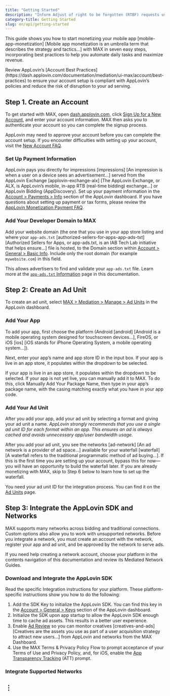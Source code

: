 ```yaml
---
title: "Getting Started"
description: "Inform Adjust of right to be forgotten (RTBF) requests using the GDPR API."
category-title: Getting Started
slug: en/api/getting-started
---
```


This guide shows you how to start <Glossary>monetizing your mobile app [mobile-app-monetization] [Mobile app monetization is an umbrella term that describes the strategy and tactics…]</Glossary> with MAX in seven easy steps, incorporating best practices to help you automate daily tasks and maximize revenue.

<Callout type="important">
Review AppLovin’s [Account Best Practices](https://dash.applovin.com/documentation/mediation/ui-max/account/best-practices) to ensure your account setup is compliant with AppLovin’s policies and reduce the risk of disruption to your ad serving.
</Callout>

## Step 1. Create an Account
To get started with MAX, open [dash.applovin.com](https://dash.applovin.com), click [<UILabel>Sign Up for a New Account</UILabel>](https://dash.applovin.com/signup), and enter your account information. MAX then asks you to authenticate your account so you can complete the signup process.

AppLovin may need to approve your account before you can complete the account setup.
If you encounter difficulties with setting up your account, visit the [New Account <Abbr>FAQ</Abbr>](https://support.applovin.com/hc/en-us/sections/4403763509261-New-Accounts-).

### Set Up Payment Information
AppLovin pays you directly for <Glossary>impressions [impressions] [An impression is when a user on a device sees an advertisement…]</Glossary> served from the <Glossary>AppLovin Exchange [applovin-exchange-alx] [The AppLovin Exchange, or ALX, is AppLovin’s mobile, in-app RTB (real-time bidding) exchange…]</Glossary> or AppLovin Bidding (AppDiscovery).
Set up your payment information in the [<UILabel>Account > Payments > Info</UILabel>](https://dash.applovin.com/o/billing/accounts/) section of the AppLovin dashboard.
If you have questions about setting up payment or tax forms, please review the [AppLovin Monetization Payment <Abbr>FAQ</Abbr>](https://support.applovin.com/hc/en-us/articles/4403801592461-FAQ-AppLovin-Monetization-Payment).

### Add Your Developer Domain to MAX
Add your website domain (the one that you use in your app store listing and where your <Glossary>`app-ads.txt` [authorized-sellers-for-apps-app-ads-txt] [Authorized Sellers for Apps, or app-ads.txt, is an IAB Tech Lab initiative that helps ensure…]</Glossary> file is hosted, to the <UILabel>Domain</UILabel> section within [<UILabel>Account > General > Basic Info</UILabel>](https://dash.applovin.com/o/account#basic_info).
Include only the root domain (for example `mywebsite.com`) in this field.

This allows advertisers to find and validate your `app-ads.txt` file. Learn more at the [`app-ads.txt` Information](https://dash.applovin.com/documentation/mediation/ui-max/account/app-ads-txt-info) page in this documentation.

## Step 2: Create an Ad Unit
To create an ad unit, select [<UILabel>MAX > Mediation > Manage > Ad Units</UILabel>](https://dash.applovin.com/o/mediation/ad_units/) in the AppLovin dashboard.

### Add Your App
To add your app, first choose the platform (<Glossary>Android [android] [Android is a mobile operating system designed for touchscreen devices…]</Glossary>, Fire<Abbr>OS</Abbr>, or <Glossary>iOS [ios] [iOS stands for iPhone Operating System, a mobile operating system…]</Glossary>).

Next, enter your app’s name and app store <Abbr>ID</Abbr> in the input box. If your app is live in an app store, it populates within the dropdown to be selected.

If your app is live in an app store, it populates within the dropdown to be selected.
If your app is not yet live, you can manually add it to MAX.
To do this, click <UILabel>Manually Add Your Package Name</UILabel>, then type in your app’s package name, with the casing matching exactly what you have in your app code.

### Add Your Ad Unit
After you add your app, add your ad unit by selecting a format and giving your ad unit a name. <em>AppLovin strongly recommends that you use a single ad unit <Abbr>ID</Abbr> for each format within an app. This ensures an ad is always cached and avoids unnecessary app/user bandwidth usage.</em>

After you add your ad unit, you see the <Glossary>networks [ad-network] [An ad network is a provider of ad space…]</Glossary> available for your <Glossary>waterfall [waterfall] [A waterfall refers to the traditional programmatic method of ad buying…]</Glossary>.
If this is the first time you are setting up your account, bypass this for now—you will have an opportunity to build the waterfall later.
If you are already monetizing with MAX, skip to Step 6 below to learn how to set up the waterfall.

You need your ad unit <Abbr>ID</Abbr> for the integration process.
You can find it on the [<UILabel>Ad Units</UILabel>](https://dash.applovin.com/o/mediation/ad_units/) page.

## Step 3: Integrate the AppLovin <Abbr>SDK</Abbr> and Networks
MAX supports many networks across bidding and traditional connections.
Custom options also allow you to work with unsupported networks.
Before you integrate a network, you must create an account with the network, register your app and ad unit, and be approved by the network to serve ads.

<Callout type="note">
If you need help creating a network account, choose your platform in the contents navigation of this documentation and review its Mediated Network Guides.
</Callout>

### Download and Integrate the AppLovin <Abbr>SDK</Abbr>

Read the specific Integration instructions for your platform.
These platform-specific instructions show you how to do the following:

1. Add the <Abbr>SDK</Abbr> Key to initialize the AppLovin <Abbr>SDK</Abbr>.
   You can find this key in the [<UILabel>Account > General > Keys</UILabel>](https://dash.applovin.com/o/account#keys) section of the AppLovin dashboard.
1. Initialize the <Abbr>SDK</Abbr> upon app startup to allow the AppLovin <Abbr>SDK</Abbr> enough time to cache ad assets.
   This results in a better user experience.
1. Enable [Ad Review](https://dash.applovin.com/documentation/mediation/ad-review/creative-review) so you can monitor <Glossary>creatives [creatives-and-ads] [Creatives are the assets you use as part of a user acquisition strategy to attract new users…]</Glossary> from AppLovin and networks from the MAX Dashboard.
1. Use the MAX Terms & Privacy Policy Flow to prompt acceptance of your Terms of Use and Privacy Policy, and, for <Abbr>iOS</Abbr>, enable the [App Transparency Tracking](https://developer.apple.com/documentation/apptrackingtransparency) (<Abbr>ATT</Abbr>) prompt.

### Integrate Supported Networks

## ⋮

